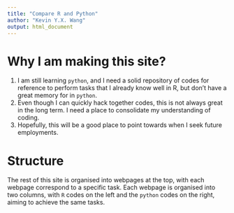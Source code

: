 ```yaml
---
title: "Compare R and Python"
author: "Kevin Y.X. Wang"
output: html_document
---
```


# Why I am making this site?

1. I am still learning `python`, and I need a solid repository of codes for reference to perform tasks that I already know well in R, but don't have a great memory for in `python`. 
2. Even though I can quickly hack together codes, this is not always great in the long term. I need a place to consolidate my understanding of coding. 
3. Hopefully, this will be a good place to point towards when I seek future employments.

# Structure

The rest of this site is organised into webpages at the top, with each webpage correspond to a specific task. Each webpage is organised into two columns, with `R` codes on the left and the `python` codes on the right, aiming to achieve the same tasks. 